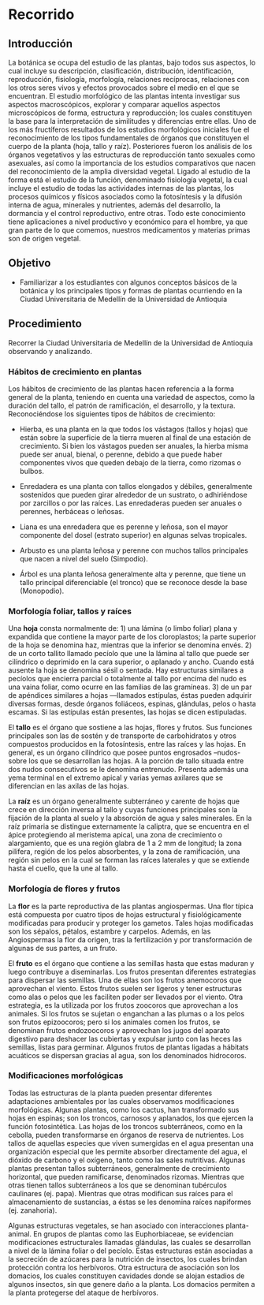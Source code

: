 # Recorrido

## Introducción

La botánica se ocupa del estudio de las plantas, bajo todos sus aspectos, lo cual incluye su descripción, clasificación, distribución, identificación, reproducción, fisiología, morfología, relaciones recíprocas, relaciones con los otros seres vivos y efectos provocados sobre el medio en el que se encuentran. El estudio morfológico de las plantas intenta investigar sus aspectos macroscópicos, explorar y comparar aquellos aspectos microscópicos de forma, estructura y reproducción; los cuales constituyen la base para la interpretación de similitudes y diferencias entre ellas. Uno de los más fructíferos resultados de los estudios morfológicos iniciales fue el reconocimiento de los tipos fundamentales de órganos que constituyen el cuerpo de la planta (hoja, tallo y raíz). Posteriores fueron los análisis de los órganos vegetativos y las estructuras de reproducción tanto sexuales como asexuales, así como la importancia de los estudios comparativos que nacen del reconocimiento de la amplia diversidad vegetal. Ligado al estudio de la forma está el estudio de la función, denominado fisiología vegetal, la cual incluye el estudio de todas las actividades internas de las plantas, los procesos químicos y físicos asociados como la fotosíntesis y la difusión interna de agua, minerales y nutrientes, además del desarrollo, la dormancia y el control reproductivo, entre otras. Todo este conocimiento tiene aplicaciones a nivel productivo y económico para el hombre, ya que gran parte de lo que comemos, nuestros medicamentos y materias primas son de origen vegetal.

## Objetivo

-   Familiarizar a los estudiantes con algunos conceptos básicos de la botánica y los principales tipos y formas de plantas ocurriendo en la Ciudad Universitaria de Medellín de la Universidad de Antioquia

## Procedimiento

<!--# Agregar un mapa de Ciudad Universitaria -->

Recorrer la Ciudad Universitaria de Medellín de la Universidad de Antioquia observando y analizando.

### Hábitos de crecimiento en plantas

Los hábitos de crecimiento de las plantas hacen referencia a la forma general de la planta, teniendo en cuenta una variedad de aspectos, como la duración del tallo, el patrón de ramificación, el desarrollo, y la textura. Reconociéndose los siguientes tipos de hábitos de crecimiento:

-   Hierba, es una planta en la que todos los vástagos (tallos y hojas) que están sobre la superficie de la tierra mueren al final de una estación de crecimiento. Si bien los vástagos pueden ser anuales, la hierba misma puede ser anual, bienal, o perenne, debido a que puede haber componentes vivos que queden debajo de la tierra, como rizomas o bulbos.

-   Enredadera es una planta con tallos elongados y débiles, generalmente sostenidos que pueden girar alrededor de un sustrato, o adhiriéndose por zarcillos o por las raíces. Las enredaderas pueden ser anuales o perennes, herbáceas o leñosas.

-   Liana es una enredadera que es perenne y leñosa, son el mayor componente del dosel (estrato superior) en algunas selvas tropicales.

-   Arbusto es una planta leñosa y perenne con muchos tallos principales que nacen a nivel del suelo (Simpodio).

-   Árbol es una planta leñosa generalmente alta y perenne, que tiene un tallo principal diferenciable (el tronco) que se reconoce desde la base (Monopodio).

### Morfología foliar, tallos y raíces

Una **hoja** consta normalmente de: 1) una lámina (o limbo foliar) plana y expandida que contiene la mayor parte de los cloroplastos; la parte superior de la hoja se denomina haz, mientras que la inferior se denomina envés. 2) de un corto tallito llamado pecíolo que une la lámina al tallo que puede ser cilíndrico o deprimido en la cara superior, o aplanado y ancho. Cuando está ausente la hoja se denomina sésil o sentada. Hay estructuras similares a pecíolos que encierra parcial o totalmente al tallo por encima del nudo es una vaina foliar, como ocurre en las familias de las gramíneas. 3) de un par de apéndices similares a hojas ---llamados estípulas, éstas pueden adquirir diversas formas, desde órganos foliáceos, espinas, glándulas, pelos o hasta escamas. Si las estípulas están presentes, las hojas se dicen estipuladas.

El **tallo** es el órgano que sostiene a las hojas, flores y frutos. Sus funciones principales son las de sostén y de transporte de carbohidratos y otros compuestos producidos en la fotosíntesis, entre las raíces y las hojas. En general, es un órgano cilíndrico que posee puntos engrosados --nudos- sobre los que se desarrollan las hojas. A la porción de tallo situada entre dos nudos consecutivos se le denomina entrenudo. Presenta además una yema terminal en el extremo apical y varias yemas axilares que se diferencian en las axilas de las hojas. 

La **raíz** es un órgano generalmente subterráneo y carente de hojas que crece en dirección inversa al tallo y cuyas funciones principales son la fijación de la planta al suelo y la absorción de agua y sales minerales. En la raíz primaria se distingue externamente la caliptra, que se encuentra en el ápice protegiendo al meristema apical, una zona de crecimiento o alargamiento, que es una región glabra de 1 a 2 mm de longitud; la zona pilífera, región de los pelos absorbentes, y la zona de ramificación, una región sin pelos en la cual se forman las raíces laterales y que se extiende hasta el cuello, que la une al tallo.

### Morfología de flores y frutos

La **flor** es la parte reproductiva de las plantas angiospermas. Una flor típica está compuesta por cuatro tipos de hojas estructural y fisiológicamente modificadas para producir y proteger los gametos. Tales hojas modificadas son los sépalos, pétalos, estambre y carpelos. Además, en las Angiospermas la flor da origen, tras la fertilización y por transformación de algunas de sus partes, a un fruto. 

El **fruto** es el órgano que contiene a las semillas hasta que estas maduran y luego contribuye a diseminarlas. Los frutos presentan diferentes estrategias para dispersar las semillas. Una de ellas son los frutos anemocoros que aprovechan el viento. Estos frutos suelen ser ligeros y tener estructuras como alas o pelos que les faciliten poder ser llevados por el viento. Otra estrategia, es la utilizada por los frutos zoocoros que aprovechan a los animales. Si los frutos se sujetan o enganchan a las plumas o a los pelos son frutos epizoocoros; pero si los animales comen los frutos, se denominan frutos endozoocoros y aprovechan los jugos del aparato digestivo para deshacer las cubiertas y expulsar junto con las heces las semillas, listas para germinar. Algunos frutos de plantas ligadas a hábitats acuáticos se dispersan gracias al agua, son los denominados hidrocoros.

### Modificaciones morfológicas

Todas las estructuras de la planta pueden presentar diferentes adaptaciones ambientales por las cuales observamos modificaciones morfológicas. Algunas plantas, como los cactus, han transformado sus hojas en espinas; son los troncos, carnosos y aplanados, los que ejercen la función fotosintética. Las hojas de los troncos subterráneos, como en la cebolla, pueden transformarse en órganos de reserva de nutrientes. Los tallos de aquellas especies que viven sumergidas en el agua presentan una organización especial que les permite absorber directamente del agua, el dióxido de carbono y el oxígeno, tanto como las sales nutritivas. Algunas plantas presentan tallos subterráneos, generalmente de crecimiento horizontal, que pueden ramificarse, denominados rizomas. Mientras que otras tienen tallos subterráneos a los que se denominan tubérculos caulinares (ej. papa). Mientras que otras modifican sus raíces para el almacenamiento de sustancias, a éstas se les denomina raíces napiformes (ej. zanahoria). 

Algunas estructuras vegetales, se han asociado con interacciones planta-animal. En grupos de plantas como las Euphorbiaceae, se evidencian modificaciones estructurales llamadas glándulas, las cuales se desarrollan a nivel de la lámina foliar o del pecíolo. Estas estructuras están asociadas a la secreción de azúcares para la nutrición de insectos, los cuales brindan protección contra los herbívoros. Otra estructura de asociación son los domacios, los cuales constituyen cavidades donde se alojan estadios de algunos insectos, sin que genere daño a la planta. Los domacios permiten a la planta protegerse del ataque de herbívoros.
